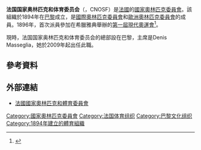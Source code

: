 {{Infobox National Olympic Committee
| title = 法国国家奥林匹克和体育委员会
| logo = French National Olympic and Sports Committee logo.svg
| 國家或地區 = FRA
| 國家或地區編碼 = FRA
| 成立日期 = 1894年
| 加入國際奧委會 = 1896年
| 所屬成員 = [[歐洲奧林匹克委員會|歐洲奧林匹克委員會]]
| 總部 = {{FRA}}[[巴黎|巴黎]]
| 會長 = Denis Masseglia
| 秘書長 =
| 網頁 = {{URL|http://franceolympique.com}}
}}
'''法国国家奥林匹克和体育委员会'''（{{lang-fr|Comité national olympique et sportif français}}，CNOSF）是[[法國|法國]]的[[國家奧林匹克委員會|國家奧林匹克委員會]]。該組織於1894年在[[巴黎|巴黎]]成立，是[[國際奧林匹克委員會|國際奧林匹克委員會]]和[[歐洲奧林匹克委員會|歐洲奧林匹克委員會]]的成員。1896年，首次派員參加在希臘雅典舉辦的[[1896年夏季奧林匹克運動會|第一屆現代奧運會]]<ref>{{Cite web |url=http://www.sports-reference.com/olympics/countries/FRA/ |title=France |access-date=2014-05-29 |archive-url=https://web.archive.org/web/20080731231829/http://www.sports-reference.com/olympics/countries/FRA/ |archive-date=2008-07-31 |dead-url=yes }}</ref>。

現時，法国国家奥林匹克和体育委员会的總部設在巴黎，主席是Denis Masseglia，她於2009年起出任此職。

==參考資料==
{{Reflist}}

==外部連結==
*[http://franceolympique.com 法國國家奧林匹克和體育委員會]{{Wayback|url=http://franceolympique.com/ |date=20120729165835 }}{{fr}}

{{歐洲奧林匹克委員會}}
{{Authority control}}

[[Category:國家奧林匹克委員會|Category:國家奧林匹克委員會]]
[[Category:法国体育组织|Category:法国体育组织]]
[[Category:巴黎文化组织|Category:巴黎文化组织]]
[[Category:1894年建立的體育組織|Category:1894年建立的體育組織]]